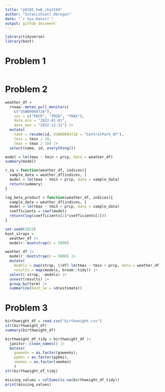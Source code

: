 ```yaml
---
title: "p8105_hw6_iho2104"
author: "Ixtaccihuatl Obregon"
date: "`r Sys.Date()`"
output: github_document
---
```


```r
library(tidyverse)
library(boot)
```

# Problem 1 

```r

```

# Problem 2

```r
weather_df = 
  rnoaa::meteo_pull_monitors(
    c("USW00094728"),
    var = c("PRCP", "TMIN", "TMAX"), 
    date_min = "2022-01-01",
    date_max = "2022-12-31") |>
  mutate(
    name = recode(id, USW00094728 = "CentralPark_NY"),
    tmin = tmin / 10,
    tmax = tmax / 10) |>
  select(name, id, everything())

model = lm(tmax ~ tmin + prcp, data = weather_df) 
summary(model)

r_sq = function(weather_df, indices){
  sample_data = weather_df[indices, ]
  model = lm(tmax ~ tmin + prcp, data = sample_data)
  return(summary)
}

log_beta_product = function(weather_df, indices){
  sample_data = weather_df[indices, ]
  model = lm(tmax ~ tmin + prcp, data = sample_data)
  coefficients = coef(model)
  return(log(coefficients[2]*coefficients[3]))
}

set.seed(2023)
boot_straps = 
  weather_df |> 
  modelr::bootstrap(n = 5000)

weather_df |> 
  modelr::bootstrap(n = 5000) |> 
  mutate(
    models = map(strap, \(df) lm(tmax ~ tmin + prcp, data = weather_df)),
    results = map(models, broom::tidy)) |> 
  select(-strap, -models) |> 
  unnest(results) |> 
  group_by(term) |> 
  summarize(boot_se = sd(estimate))

```



# Problem 3 

```r
birthweight_df = read.csv("birthweight.csv") 
str(birthweight_df)
summary(birthweight_df)

birthweight_df_tidy = birthweight_df |> 
  janitor::clean_names() |> 
  mutate( 
    gaweeks = as.factor(gaweeks),
    ppbmi = as.factor(ppbmi), 
    smoken = as.factor(smoken)
    )
str(birthweight_df_tidy)

missing_values = colSums(is.na(birthweight_df_tidy))
print(missing_values)

```

